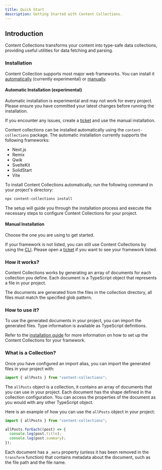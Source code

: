 ```yaml
---
title: Quick Start
description: Getting Started with Content Collections.
---
```


## Introduction

Content Collections transforms your content into type-safe data collections, providing useful utilities for data fetching and parsing.

### Installation

Content Collection supports most major web frameworks. You can install it [automatically](#automatic-installation-experimental) (currently experimental) or [manually](#manual-installation).

#### Automatic Installation (experimental)

<Callout type="warn">
Automatic installation is experimental and may not work for every project.
Please ensure you have committed your latest changes before running the installation.

If you encounter any issues, create a [ticket](https://github.com/sdorra/content-collections/issues) and use the manual installation.
</Callout>

Content collections can be installed automatically using the `content-collections` package.
The automatic installation currently supports the following frameworks:

-  Next.js
-  Remix
-  Qwik
-  SvelteKit
-  SolidStart
-  Vite

To install Content Collections automatically, run the following command in your project's directory:

```bash
npx content-collections install
```

The setup will guide you through the installation process and execute the necessary steps to configure Content Collections for your project.

#### Manual Installation

 Choose the one you are using to get started.

<QuickStartList />

If your framework is not listed, you can still use Content Collections
by using the [CLI](/docs/quickstart/cli). Please open
a [ticket](https://github.com/sdorra/content-collections/issues)
if you want to see your framework listed.

### How it works?

Content Collections works by generating an array of documents for each collection you define.
Each document is a TypeScript object that represents a file in your project.

The documents are generated from the files in the collection directory, all files must match the specified glob pattern.

### How to use it?

To use the generated documents in your project, you can import the generated files.
Type information is available as TypeScript definitions.

Refer to the [installation guide](#frameworks) for more information on how to set up the Content Collections for your framework.

### What is a Collection?

Once you have configured an import alias, you can import the generated files in your project with:

```ts
import { allPosts } from "content-collections";
```

The `allPosts` object is a collection, it contains an array of documents that you can use in your project.
Each document has the shape defined in the collection configuration.
You can access the properties of the document as you would with any other TypeScript object.

Here is an example of how you can use the `allPosts` object in your project:

```ts
import { allPosts } from "content-collections";

allPosts.forEach((post) => {
  console.log(post.title);
  console.log(post.summary);
});
```

Each document has a `_meta` property (unless it has been removed in the `transform` function) that contains metadata about the document, such as the file path and the file name.
